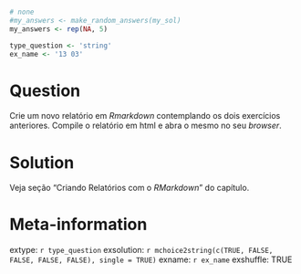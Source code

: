 ```r

```

```r
# none
#my_answers <- make_random_answers(my_sol)
my_answers <- rep(NA, 5)

type_question <- 'string'
ex_name <- '13 03'
```

Question
========

Crie um novo relatório em _Rmarkdown_ contemplando os dois exercícios anteriores. Compile o relatório em html e abra o mesmo no seu _browser_.



Solution
================

Veja seção "Criando Relatórios com o _RMarkdown_" do capítulo. 

Meta-information
================
extype: `r type_question`
exsolution: `r mchoice2string(c(TRUE, FALSE, FALSE, FALSE, FALSE), single = TRUE)`
exname: `r ex_name`
exshuffle: TRUE

